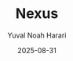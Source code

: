 ---
title: "Nexus"
author: "Yuval Noah Harari"
published: true
status: "listening"
date: "2025-08-31"
bookType: "audiobook"
tag: "History"
cover: "/books/nexus.jpg"
--- 